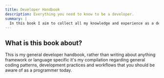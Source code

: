```yaml
---
title: Developer Handbook
description: Everything you need to know to be a developer.
summary: |
  In this book I aim to collect all my knowledge and experience as a developer.
---
```


## What is this book about?

This is my general developer handbook, rather than writing about anything framework or language specific it's my compilation regarding general coding patterns, development practices and workflows that you should be aware of as a programmer today.
